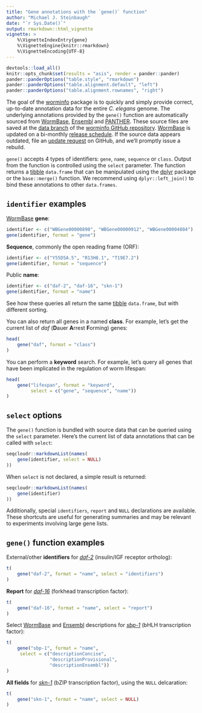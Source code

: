 ```yaml
---
title: "Gene annotations with the `gene()` function"
author: "Michael J. Steinbaugh"
date: "`r Sys.Date()`"
output: rmarkdown::html_vignette
vignette: >
    %\VignetteIndexEntry{gene}
    %\VignetteEngine{knitr::rmarkdown}
    %\VignetteEncoding{UTF-8}
---
```


[dplyr]: https://cran.r-project.org/web/packages/dplyr/index.html
[ensembl]: http://useast.ensembl.org/Caenorhabditis_elegans/Info/Index
[panther]: http://www.pantherdb.org
[tibble]: https://cran.r-project.org/web/packages/tibble/vignettes/tibble.html
[worminfo]: https://github.com/steinbaugh/worminfo
[wormbase]: http://www.wormbase.org

[*daf-2*]: http://www.wormbase.org/species/c_elegans/gene/WBGene00000898
[*daf-16*]: http://www.wormbase.org/species/c_elegans/gene/WBGene00000912
[*sbp-1*]: http://www.wormbase.org/species/c_elegans/gene/WBGene00004735
[*skn-1*]: http://www.wormbase.org/species/c_elegans/gene/WBGene00004804

```r
devtools::load_all()
knitr::opts_chunk$set(results = "asis", render = pander::pander)
pander::panderOptions("table.style", "rmarkdown")
pander::panderOptions("table.alignment.default", "left")
pander::panderOptions("table.alignment.rownames", "right")
```

The goal of the [worminfo][] package is to quickly and simply provide correct, up-to-date annotation data for the entire *C. elegans* genome. The underlying annotations provided by the `gene()` function are automatically sourced from [WormBase][], [Ensembl][] and [PANTHER][]. These source files are saved at the [data branch](https://github.com/steinbaugh/worminfo/tree/data) of the [worminfo GitHub repository][worminfo]. [WormBase][] is updated on a bi-monthly [release schedule](http://www.wormbase.org/about/release_schedule). If the source data appears outdated, file an [update request](https://github.com/steinbaugh/worminfo/issues) on GitHub, and we'll promptly issue a rebuild.

`gene()` accepts 4 types of identifiers: `gene`, `name`, `sequence` or `class`. Output from the function is controlled using the `select` parameter. The function returns a [tibble][] `data.frame` that can be manipulated using the [dplyr][] package or the `base::merge()` function. We recommend using `dplyr::left_join()` to bind these annotations to other `data.frames`.


## `identifier` examples

[WormBase][] **gene**:

```r
identifier <- c("WBGene00000898", "WBGene00000912", "WBGene00004804")
gene(identifier, format = "gene")
```


**Sequence**, commonly the open reading frame (ORF):

```r
identifier <- c("Y55D5A.5", "R13H8.1", "T19E7.2")
gene(identifier, format = "sequence")
```


Public **name**:

```r
identifier <- c("daf-2", "daf-16", "skn-1")
gene(identifier, format = "name")
```


See how these queries all return the same [tibble][] `data.frame`, but with different sorting.

You can also return all genes in a named **class**. For example, let's get the current list of *daf* (**D**auer **A**rrest **F**orming) genes:

```r
head(
    gene("daf", format = "class")
)
```


You can perform a **keyword** search. For example, let's query all genes that have been implicated in the regulation of worm lifespan:

```r
head(
    gene("lifespan", format = "keyword",
         select = c("gene", "sequence", "name"))
)
```


## `select` options

The `gene()` function is bundled with source data that can be queried using the `select` parameter. Here's the current list of data annotations that can be called with `select`:

```r
seqcloudr::markdownList(names(
    gene(identifier, select = NULL)
))
```


When `select` is not declared, a simple result is returned:

```r
seqcloudr::markdownList(names(
    gene(identifier)
))
```


Additionally, special `identifiers`, `report` and `NULL` declarations are available. These shortcuts are useful for generating summaries and may be relevant to experiments involving large gene lists.


## `gene()` function examples


External/other **identifiers** for [*daf-2*][] (insulin/IGF receptor ortholog):

```r
t(
    gene("daf-2", format = "name", select = "identifiers")
)
```


**Report** for [*daf-16*][] (forkhead transcription factor):

```r
t(
    gene("daf-16", format = "name", select = "report")
)
```


Select [WormBase][] and [Ensembl][] descriptions for [*sbp-1*][] (bHLH transcription factor):

```r
t(
    gene("sbp-1", format = "name",
     select = c("descriptionConcise",
                "descriptionProvisional",
                "descriptionEnsembl"))
)
```


**All fields** for [*skn-1*][] (bZIP transcription factor), using the `NULL` delcaration:

```r
t(
    gene("skn-1", format = "name", select = NULL)
)
```

